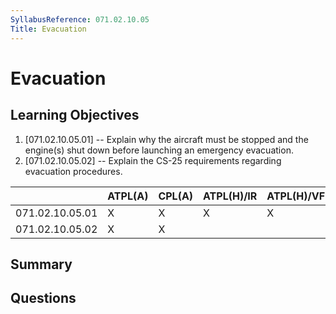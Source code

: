 ```yaml
---
SyllabusReference: 071.02.10.05
Title: Evacuation
---
```


# Evacuation

## Learning Objectives

1. [071.02.10.05.01] -- Explain why the aircraft must be stopped and the
   engine(s) shut down before launching an emergency evacuation.
2. [071.02.10.05.02] -- Explain the CS-25 requirements regarding evacuation
   procedures.

|                 | ATPL(A) | CPL(A) | ATPL(H)/IR | ATPL(H)/VFR | CPL(H) | IR  | CBIR(A) |
| --------------- | ------- | ------ | ---------- | ----------- | ------ | --- | ------- |
| 071.02.10.05.01 | X       | X      | X          | X           | X      |     |         |
| 071.02.10.05.02 | X       | X      |            |             |        |     |         |

## Summary

## Questions
